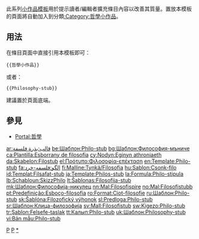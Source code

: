 <noinclude>{{template doc page viewed directly}}</noinclude>
<!-- 在本行下編輯模板說明 -->
此系列[[:Category:小作品模板|小作品模板]]用於提示讀者/編輯者擴充條目內容以改善其質量。置放本模板的頁面將自動加入到分類[[:Category:哲學小作品]]。
== 用法 ==
在條目頁面中直接引用本模板即可：
<pre>{{哲學小作品}}
</pre>
或者：
<pre>{{Philosophy-stub}}
</pre>
建議置於頁面底端。
== 參見 ==
* [[Portal:哲學]]
<includeonly>
<!-- 本行下加入模板的分類 -->
[[Category:自然科學小作品模板|P]]
[[Category:社會科學小作品模板|P]]
[[Category:哲學小作品|*]]
<!-- 本行下加入模板的跨語言鏈接 -->
[[ar:قالب:بذرة فلسفة]]
[[be:Шаблон:Philo-stub]]
[[bg:Шаблон:Философия-мъниче]]
[[ca:Plantilla:Esborrany de filosofia]]
[[cy:Nodyn:Eginyn athroniaeth]]
[[da:Skabelon:Filostub]]
[[el:Πρότυπο:Φιλοσοφία-επέκταση]]
[[en:Template:Philo-stub]]
[[fa:الگو:فلسفه-خرد]]
[[fi:Malline:Tynkä/Filosofia]]
[[hu:Sablon:Csonk-filo]]
[[id:Templat:Filsafat-stub]]
[[ja:Template:Philos-stub]]
[[la:Formula:Philo-stipula]]
[[lb:Schabloun:SkizzPhilo]]
[[lt:Šablonas:Filosofija-stub]]
[[mk:Шаблон:Философија-никулец]]
[[nn:Mal:Filosofispire]]
[[no:Mal:Filosofistubb]]
[[pt:Predefinição:Esboço-filosofia]]
[[ro:Format:Ciot-filosofie]]
[[ru:Шаблон:Philo-stub]]
[[sk:Šablóna:Filozofický výhonok]]
[[sl:Predloga:Philo-stub]]
[[sr:Шаблон:Клица-филозофија]]
[[sv:Mall:Filosofistub]]
[[sw:Kigezo:Philo-stub]]
[[tr:Şablon:Felsefe-taslak]]
[[tt:Калып:Philo-stub]]
[[uk:Шаблон:Philosophy-stub]]
[[vi:Bản mẫu:Philo-stub]]
</includeonly>